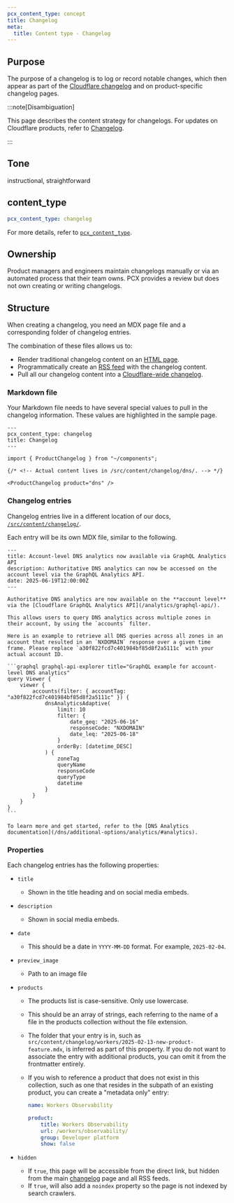 ```yaml
---
pcx_content_type: concept
title: Changelog
meta:
  title: Content type - Changelog
---
```



## Purpose

The purpose of a changelog is to log or record notable changes, which then appear as part of the [Cloudflare changelog](/changelog/) and on product-specific changelog pages.

:::note[Disambiguation]

This page describes the content strategy for changelogs. For updates on Cloudflare products, refer to [Changelog](/changelog/).

:::

## Tone

instructional, straightforward

## content_type

```yaml
pcx_content_type: changelog
```

For more details, refer to [`pcx_content_type`](/style-guide/frontmatter/custom-properties/#pcx_content_type).

## Ownership

Product managers and engineers maintain changelogs manually or via an automated process that their team owns. PCX provides a review but does not own creating or writing changelogs.

## Structure

When creating a changelog, you need an MDX page file and a corresponding folder of changelog entries.

The combination of these files allows us to:

- Render traditional changelog content on an [HTML page](/dns/changelog/).
- Programmatically create an [RSS feed](/changelog/rss/dns.xml) with the changelog content.
- Pull all our changelog content into a [Cloudflare-wide changelog](/changelog/).

### Markdown file

Your Markdown file needs to have several special values to pull in the changelog information. These values are highlighted in the sample page.

```mdx title="/src/content/docs/dns/changelog.mdx"
---
pcx_content_type: changelog
title: Changelog
---

import { ProductChangelog } from "~/components";

{/* <!-- Actual content lives in /src/content/changelog/dns/. --> */}

<ProductChangelog product="dns" />
```

### Changelog entries

Changelog entries live in a different location of our docs, [`/src/content/changelog/`](https://github.com/cloudflare/cloudflare-docs/tree/production/src/content/changelog).

Each entry will be its own MDX file, similar to the following.

````mdx title="src/content/changelog/dns/"
---
title: Account-level DNS analytics now available via GraphQL Analytics API
description: Authoritative DNS analytics can now be accessed on the account level via the GraphQL Analytics API.
date: 2025-06-19T12:00:00Z
---

Authoritative DNS analytics are now available on the **account level** via the [Cloudflare GraphQL Analytics API](/analytics/graphql-api/).

This allows users to query DNS analytics across multiple zones in their account, by using the `accounts` filter.

Here is an example to retrieve all DNS queries across all zones in an account that resulted in an `NXDOMAIN` response over a given time frame. Please replace `a30f822fcd7c401984bf85d8f2a5111c` with your actual account ID.

```graphql graphql-api-explorer title="GraphQL example for account-level DNS analytics"
query Viewer {
	viewer {
		accounts(filter: { accountTag: "a30f822fcd7c401984bf85d8f2a5111c" }) {
			dnsAnalyticsAdaptive(
				limit: 10
				filter: {
					date_geq: "2025-06-16"
					responseCode: "NXDOMAIN"
					date_leq: "2025-06-18"
				}
				orderBy: [datetime_DESC]
			) {
				zoneTag
				queryName
				responseCode
				queryType
				datetime
			}
		}
	}
}
```

To learn more and get started, refer to the [DNS Analytics documentation](/dns/additional-options/analytics/#analytics).
````

### Properties

Each changelog entries has the following properties:

- `title` <Type text="string" /> <MetaInfo text="required" />
  - Shown in the title heading and on social media embeds.
- `description` <Type text="string" /> <MetaInfo text="required" />
  - Shown in social media embeds.
- `date` <Type text="date" /> <MetaInfo text="required" />
  - This should be a date in `YYYY-MM-DD` format. For example, `2025-02-04`.
- `preview_image` <Type text="string" /> <MetaInfo text="optional" />
  - Path to an image file
- `products` <Type text="Array<String>" /> <MetaInfo text="(default: current location) optional" />

  - The products list is case-sensitive. Only use lowercase.
  - This should be an array of strings, each referring to the name of a file in the products collection without the file extension.
  - The folder that your entry is in, such as `src/content/changelog/workers/2025-02-13-new-product-feature.mdx`, is inferred as part of this property. If you do not want to associate the entry with additional products, you can omit it from the frontmatter entirely.
  - If you wish to reference a product that does not exist in this collection, such as one that resides in the subpath of an existing product, you can create a "metadata only" entry:

    ```yaml title="src/content/proucts/workers-observability.yaml"
    name: Workers Observability

    product:
    	title: Workers Observability
    	url: /workers/observability/
    	group: Developer platform
    	show: false
    ```

- `hidden` <Type text="Boolean" /> <MetaInfo text="(default: false) optional" />
  - If `true`, this page will be accessible from the direct link, but hidden from the main [changelog](/changelog/) page and all RSS feeds.
  - If `true`, will also add a `noindex` property so the page is not indexed by search crawlers.
